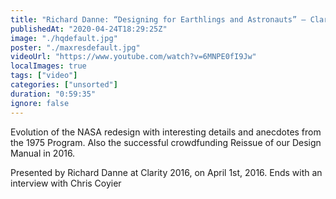 ```yaml
---
title: "Richard Danne: “Designing for Earthlings and Astronauts” — Clarity 2016"
publishedAt: "2020-04-24T18:29:25Z"
image: "./hqdefault.jpg"
poster: "./maxresdefault.jpg"
videoUrl: "https://www.youtube.com/watch?v=6MNPE0fI9Jw"
localImages: true
tags: ["video"]
categories: ["unsorted"]
duration: "0:59:35"
ignore: false
---
```

Evolution of the NASA redesign with interesting details and anecdotes from the 1975 Program. Also the successful crowdfunding Reissue of our Design Manual in 2016.

Presented by Richard Danne at Clarity 2016, on April 1st, 2016. Ends with an interview with Chris Coyier
